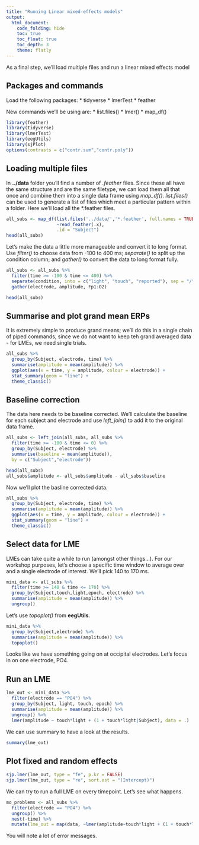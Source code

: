 ```yaml
---
title: "Running Linear mixed-effects models"
output: 
  html_document:
    code_folding: hide
    toc: true
    toc_float: true
    toc_depth: 3
    theme: flatly
---
```


As a final step, we'll load multiple files and run a linear mixed effects model 

## Packages and commands

Load the following packages:
* tidyverse
* lmerTest
* feather

New commands we'll be using are:
* list.files()
* lmer()
* map_df()

```r
library(feather)
library(tidyverse)
library(lmerTest)
library(eegUtils)
library(sjPlot)
options(contrasts = c("contr.sum","contr.poly"))
```

## Loading multiple files

In **../data** folder you'll find a number of *.feather* files. Since these all have the same structure and are the same filetype, we can load them all that once and combine them into a single data frame using *map_df()*. *list.files()* can be used to generate a list of files which meet a particular pattern within a folder. Here we'll load all the *.feather files.


```r
all_subs <- map_df(list.files('../data/','*.feather', full.names = TRUE),
                   ~read_feather(.x),
                   .id = "Subject")
head(all_subs)
```

Let's make the data a little more manageable and convert it to long format. Use *filter()* to choose data from -100 to 400 ms; *separate()* to split up the condition column; and *gather()* to convert the data to long format fully. 

```r
all_subs <- all_subs %>%
  filter(time >= -100 & time <= 400) %>%
  separate(condition, into = c("light", "touch", "reported"), sep = "/") %>%
  gather(electrode, amplitude, Fp1:O2)

head(all_subs)
```

## Summarise and plot grand mean ERPs

It is extremely simple to produce grand means; we'll do this in a single chain of piped commands, since we do not want to keep teh grand averaged data - for LMEs, we need single trials.

```r
all_subs %>% 
  group_by(Subject, electrode, time) %>%
  summarise(amplitude = mean(amplitude)) %>%
  ggplot(aes(x = time, y = amplitude, colour = electrode)) +
  stat_summary(geom = "line") +
  theme_classic()
```

## Baseline correction

The data here needs to be baseline corrected. We'll calculate the baseline for each subject and electrode and use *left_join()* to add it to the original data frame.

```r
all_subs <- left_join(all_subs, all_subs %>%
  filter(time >= -100 & time <= 0) %>%
  group_by(Subject, electrode) %>% 
  summarise(baseline = mean(amplitude)),
  by = c("Subject","electrode")) 

head(all_subs)
all_subs$amplitude <- all_subs$amplitude - all_subs$baseline
```

Now we'll plot the basline corrected data.

```r
all_subs %>% 
  group_by(Subject, electrode, time) %>%
  summarise(amplitude = mean(amplitude)) %>%
  ggplot(aes(x = time, y = amplitude, colour = electrode)) +
  stat_summary(geom = "line") +
  theme_classic()
```

## Select data for LME

LMEs can take quite a while to run (amongst other things...). For our workshop purposes, let's choose a specific time window to average over and a single electrode of interest. We'll pick 140 to 170 ms.

```r
mini_data <- all_subs %>%
  filter(time >= 140 & time <= 170) %>%
  group_by(Subject,touch,light,epoch, electrode) %>%
  summarise(amplitude = mean(amplitude)) %>%
  ungroup()
```

Let's use *topoplot()* from **eegUtils**. 

```r
mini_data %>%
  group_by(Subject,electrode) %>%
  summarise(amplitude = mean(amplitude)) %>%
  topoplot()
```

Looks like we have something going on at occipital electrodes. Let's focus in on one electrode, PO4.

## Run an LME

```r
lme_out <- mini_data %>%
  filter(electrode == "PO4") %>%
  group_by(Subject, light, touch, epoch) %>%
  summarise(amplitude = mean(amplitude)) %>%
  ungroup() %>%
  lmer(amplitude ~ touch*light + (1 + touch*light|Subject), data = .)
```

We can use summary to have a look at the results.

```r
summary(lme_out)
```

## Plot fixed and random effects

```r
sjp.lmer(lme_out, type = "fe", p.kr = FALSE)
sjp.lmer(lme_out, type = "re", sort.est = "(Intercept)")
```

We can try to run a full LME on every timepoint. Let's see what happens.

```r
mo_problems <- all_subs %>%
  filter(electrode == "PO4") %>%
  ungroup() %>%
  nest(-time) %>%
  mutate(lme_out = map(data, ~lmer(amplitude~touch*light + (1 + touch*light |Subject), data = .)))
```

You will note a lot of error messages. 

